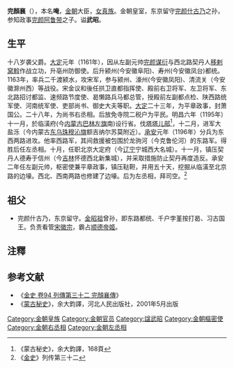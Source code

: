 
{{for|完颜宗干的儿子完颜襄|完颜永庆}}
'''完顏襄'''（{{bd|1140年||1202年|catIdx=W}}），本名'''唵'''，[[金朝|金朝]]大臣，[[女真族|女真族]]。金朝皇室，东京留守[[完顏習古乃|完颜什古乃]]之孙，参知政事[[完颜阿鲁带|完颜阿鲁带]]之子。谥'''武昭'''。
==生平==
十八岁袭父爵。[[大定_(金朝)|大定]]元年（1161年），因从左副元帅[[完颜谋衍|完颜谋衍]]与西北路契丹人[[移剌窝斡|移剌窝斡]]作战立功，升亳州防御使。后升颍州(今安徽阜阳)、寿州(今安徽凤台)都统。1163年，率兵二千渡颍水，攻宋军，参与颍州、濠州(今安徽凤阳)、清流关（今安徽滁州西）等战役。宋金议和後任拱卫直都指挥使、殿前右卫将军、左卫将军、东北路招讨都监、速频路节度使、曷懒路兵马都总管，授殿前左副都点检、陕西路统军使、河南统军使、吏部尚书、御史大夫等职。[[大定_(金朝)|大定]]二十三年，为平章政事，封萧国公。二十八年，为尚书右丞相。后放免寺院二税户为平民。明昌六年（1195年）十一月，於临潢府(今[[内蒙古|内蒙古]][[巴林左旗|巴林左旗]]南)设行省。伐[[塔塔儿部|塔塔儿部]]<ref>《蒙古秘史》，余大鈞譯，168頁</ref>，十二月，进军大盐泺（今内蒙古[[东乌珠穆沁旗|东乌珠穆沁旗]]额吉纳尔苏莫附近）。[[承安_(金朝)|承安]]元年（1196年）分兵为东西两路进攻。他率西路军，其间救援被包围於龙驹河（今克鲁伦河）的东路军。得胜后任左丞相。十月，任职北京大定府（今[[辽宁|辽宁]]宁城西大名城）。十一月，镇压契丹人德寿于信州（今[[吉林|吉林]]怀德西北新集城），并采取措施防止契丹再度造反。承安二年任左副元帅，枢密使兼平章政事，镇压鞑靼，并用五十天，挖掘从临潢至北京路的边壕。西北、西南两路也修建了边壕。后为左丞相，拜司空。<ref>《[[金史|金史]]》列传第三十二 </ref>

==祖父==
* 完颜什古乃，东京留守。[[金昭祖|金昭祖]]曾孙，即东路都统、千户孛堇按打曷、习古国王。负责看管[[宋徽宗|宋徽宗]]，霸占[[顺德帝姬|顺德帝姬]]。
==注釋==
{{reflist}}
==参考文献==
*《[[S:金史/卷94|金史 卷94 列傳第三十二 完顏襄傳]]》
*《[[蒙古秘史|蒙古秘史]]》，余大鈞譯，河北人民出版社，2001年5月出版
{{金朝人物小作品}}
[[Category:金朝皇族|Category:金朝皇族]]
[[Category:金朝官员|Category:金朝官员]]
[[Category:諡武昭|Category:諡武昭]]
[[Category:金朝樞密使|Category:金朝樞密使]]
[[Category:金朝右丞相|Category:金朝右丞相]]
[[Category:金朝左丞相|Category:金朝左丞相]]